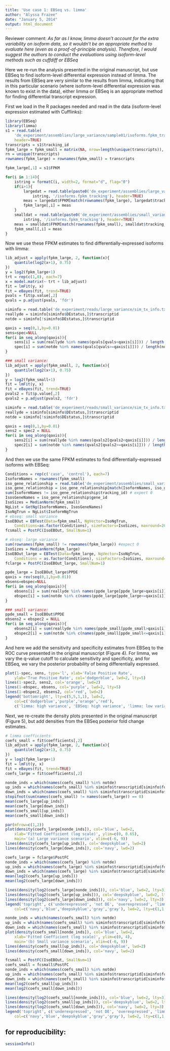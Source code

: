 ```yaml
---
title: 'Use case 1: EBSeq vs. limma'
author: "Alyssa Frazee"
date: "January 5, 2014"
output: html_document
---
```

  
Reviewer comment: _As far as I know, limma doesn’t account for the extra variability on isoform data, so it wouldn’t be an appropriate method to evaluate here (even as a proof-of-principle analysis). Therefore, I would suggest the authors to conduct the evaluations using isoform-level methods such as cuffdiff or EBSeq_

Here we re-run the analysis presented in the original manuscript, but use EBSeq to find isoform-level differential expression instead of limma. The results from EBSeq are very similar to the results from limma, indicating that in this particular scenario (where isoform-level differential expression was known to exist in the data), either limma or EBSeq is an appropriate method for finding differential transcript expression.

First we load in the R packages needed and read in the data (isoform-level expression estimated with Cufflinks):

```r
library(EBSeq)
library(limma)
s1 = read.table(
    'de_experiment/assemblies/large_variance/sample01/isoforms.fpkm_tracking', 
    header=TRUE)
transcripts = s1$tracking_id
fpkm_large = fpkm_small = matrix(NA, nrow=length(unique(transcripts)), ncol=14)
rn = unique(transcripts)
rownames(fpkm_large) = rownames(fpkm_small) = transcripts 

fpkm_large[,1] = s1$FPKM

for(i in 1:14){
    istring = formatC(i, width=2, format="d", flag="0") 
    if(i>1){
        largedat = read.table(paste0('de_experiment/assemblies/large_variance/sample', 
            istring, '/isoforms.fpkm_tracking'), header=TRUE)
        meas = largedat$FPKM[match(rownames(fpkm_large), largedat$tracking_id)]
        fpkm_large[,i] = meas
    }
    smalldat = read.table(paste0('de_experiment/assemblies/small_variance/sample',
        istring, '/isoforms.fpkm_tracking'), header=TRUE)
    meas = smalldat$FPKM[match(rownames(fpkm_small), smalldat$tracking_id)]    
    fpkm_small[,i] = meas
}
```

Now we use these FPKM estimates to find differentially-expressed isoforms with limma:

```r
lib_adjust = apply(fpkm_large, 2, function(x){
    quantile(log2(x+1), 0.75)
})
y = log2(fpkm_large+1)
trt = rep(c(1,0), each=7)
x = model.matrix(~ trt + lib_adjust)
fit = lmFit(y, x)
fit = eBayes(fit, trend=TRUE)
pvals = fit$p.value[,2]
qvals = p.adjust(pvals, 'fdr')

siminfo = read.table('de_experiment/reads/large_variance/sim_tx_info.txt', header=TRUE)
reallyde = siminfo[siminfo$DEstatus,]$transcriptid
notde = siminfo[!siminfo$DEstatus,]$transcriptid

qaxis = seq(0,1,by=0.01)
sens=spec=NULL
for(i in seq_along(qaxis)){
    sens[i] = sum(reallyde %in% names(qvals[qvals<qaxis[i]])) / length(reallyde)
    spec[i] = sum(notde %in% names(qvals[qvals>=qaxis[i]])) / length(notde)
}

### small variance:
lib_adjust = apply(fpkm_small, 2, function(x){
    quantile(log2(x+1), 0.75)
})
y = log2(fpkm_small+1)
fit = lmFit(y, x)
fit = eBayes(fit, trend=TRUE)
pvals2 = fit$p.value[,2]
qvals2 = p.adjust(pvals2, 'fdr')

siminfo = read.table('de_experiment/reads/small_variance/sim_tx_info.txt', header=TRUE)
reallyde = siminfo[siminfo$DEstatus,]$transcriptid
notde = siminfo[!siminfo$DEstatus,]$transcriptid

qaxis = seq(0,1,by=0.01)
sens2 = spec2 = NULL
for(i in seq_along(qaxis)){
    sens2[i] = sum(reallyde %in% names(qvals2[qvals2<qaxis[i]])) / length(reallyde)
    spec2[i] = sum(notde %in% names(qvals2[qvals2>=qaxis[i]])) / length(notde)
}
```

And then we use the same FPKM estimates to find differentially-expressed isoforms with EBSeq:

```r
Conditions = rep(c('case', 'control'), each=7)
IsoformNames = rownames(fpkm_small)
iso_gene_relationship = read.table('de_experiment/assemblies/small_variance/sample01/isoforms.fpkm_tracking', header=TRUE, colClasses=c('character', 'NULL' ,'NULL', 'character', rep('NULL', 9)))
iso_gene_relationship = iso_gene_relationship[match(IsoformNames, iso_gene_relationship$tracking_id),]
sum(IsoformNames != iso_gene_relationship$tracking_id) # expect 0
IsosGeneNames = iso_gene_relationship$gene_id
IsoSizes = MedianNorm(fpkm_small)
NgList = GetNg(IsoformNames, IsosGeneNames)
IsoNgTrun = NgList$IsoformNgTrun
# ebseq: small variance
IsoEBOut = EBTest(Data=fpkm_small, NgVector=IsoNgTrun, 
    Conditions=as.factor(Conditions), sizeFactors=IsoSizes, maxround=20)
fcsmall = PostFC(IsoEBOut, SmallNum=1)

# ebseq: large variance
sum(rownames(fpkm_small) != rownames(fpkm_large)) #expect 0
IsoSizes = MedianNorm(fpkm_large)
IsoEBOut_large = EBTest(Data=fpkm_large, NgVector=IsoNgTrun, 
    Conditions = as.factor(Conditions), sizeFactors=IsoSizes, maxround=20)
fclarge = PostFC(IsoEBOut_large, SmallNum=1)

ppde_large = IsoEBOut_large$PPDE
qaxis = rev(seq(0,1,by=0.01))
ebsens=ebspec=NULL
for(i in seq_along(qaxis)){
    ebsens[i] = sum(reallyde %in% names(ppde_large[ppde_large>qaxis[i]])) / length(reallyde)
    ebspec[i] = sum(notde %in% c(names(ppde_large[ppde_large<=qaxis[i]]), setdiff(notde, names(ppde_large)))) / length(notde)
}

### small variance:
ppde_small = IsoEBOut$PPDE
ebsens2 = ebspec2 = NULL
for(i in seq_along(qaxis)){
    ebsens2[i] = sum(reallyde %in% names(ppde_small[ppde_small>qaxis[i]])) / length(reallyde)
    ebspec2[i] = sum(notde %in% c(names(ppde_small[ppde_small<=qaxis[i]]), setdiff(notde, names(ppde_small)))) / length(notde)
}
```

And here we add the sensitivity and specificity estimates from EBSeq to the ROC curve presented in the original manuscript (Figure 4). For limma, we vary the q-value cutoff to calculate sensitivity and specificity, and for EBSeq, we vary the posterior probability of being differentially expressed.

```r
plot(1-spec, sens, type='l', xlab='False Positive Rate',
    ylab='True Positive Rate', col='dodgerblue', lwd=2, lty=5)
lines(1-spec2, sens2, col='orange', lwd=2) 
lines(1-ebspec, ebsens, col='purple', lwd=2, lty=5)
lines(1-ebspec2, ebsens2, col='red', lwd=2)
legend('bottomright', lty=c(5,5,1,1), lwd=2, 
    col=c('dodgerblue','purple','orange','red'), 
    c('limma: high variance', 'EBSeq: high variance', 'limma: low variance', 'EBSeq: low variance'))
```

Next, we re-create the density plots presented in the original manuscript (Figure 5), but add densities from the EBSeq posterior fold change estimates.


```r
# limma coefficients
coefs_small = fit$coefficients[,2]
lib_adjust = apply(fpkm_large, 2, function(x){
    quantile(log2(x+1), 0.75)
})
y = log2(fpkm_large+1)
fit = lmFit(y, x)
fit = eBayes(fit, trend=TRUE)
coefs_large = fit$coefficients[,2]

nonde_inds = which(names(coefs_small) %in% notde)
up_inds = which(names(coefs_small) %in% siminfo$transcriptid[siminfo$foldchange>1])
down_inds = which(names(coefs_small) %in% siminfo$transcriptid[siminfo$foldchange<1])
stopifnot(sum(names(coefs_small) != names(coefs_large)) == 0)
mean(coefs_large[up_inds])
mean(coefs_large[down_inds])
mean(coefs_small[up_inds]) 
mean(coefs_small[down_inds])

par(mfrow=c(1,2))
plot(density(coefs_large[nonde_inds]), col='blue', lwd=2,
    xlab='Fitted Coefficient (log scale)', ylim=c(0, 0.65),
    main='(a) Large variance scenario', xlim=c(-6, 9))
lines(density(coefs_large[up_inds]), col='deepskyblue', lwd=2)
lines(density(coefs_large[down_inds]), col='navy', lwd=2)

coefs_large = fclarge$PostFC
nonde_inds = which(names(coefs_large) %in% notde)
up_inds = which(names(coefs_large) %in% siminfo$transcriptid[siminfo$foldchange>1])
down_inds = which(names(coefs_large) %in% siminfo$transcriptid[siminfo$foldchange<1])
mean(log2(coefs_large[up_inds]))
mean(log2(coefs_large[down_inds]))

lines(density(log2(coefs_large[nonde_inds])), col='blue', lwd=2, lty=3)
lines(density(log2(coefs_large[up_inds])), col='deepskyblue', lwd=2, lty=3)
lines(density(log2(coefs_large[down_inds])), col='navy', lwd=2, lty=3)
legend('topright', c('underexpressed', 'not DE', 'overexpressed', 'limma', 'EBSeq'),
    col=c('navy','blue','deepskyblue','gray','gray'), lwd=2, lty=c(1,1,1,1,3), cex=0.5)

nonde_inds = which(names(coefs_small) %in% notde)
up_inds = which(names(coefs_small) %in% siminfo$transcriptid[siminfo$foldchange>1])
down_inds = which(names(coefs_small) %in% siminfo$transcriptid[siminfo$foldchange<1])
plot(density(coefs_small[nonde_inds]), col='blue', lwd=2,
    xlab='Fitted Coefficient (log scale)', ylim=c(0, 4),
    main='(b) Small variance scenario', xlim=c(-6, 9))
lines(density(coefs_small[up_inds]), col='deepskyblue', lwd=2)
lines(density(coefs_small[down_inds]), col='navy', lwd=2)

fcsmall = PostFC(IsoEBOut, SmallNum=1)
coefs_small = fcsmall$PostFC
nonde_inds = which(names(coefs_small) %in% notde)
up_inds = which(names(coefs_small) %in% siminfo$transcriptid[siminfo$foldchange>1])
down_inds = which(names(coefs_small) %in% siminfo$transcriptid[siminfo$foldchange<1])
mean(log2(coefs_small[up_inds]))
mean(log2(coefs_small[down_inds]))

lines(density(log2(coefs_small[nonde_inds])), col='blue', lwd=2, lty=3)
lines(density(log2(coefs_small[up_inds])), col='deepskyblue', lwd=2, lty=3)
lines(density(log2(coefs_small[down_inds])), col='navy', lwd=2, lty=3)
legend('topright', c('underexpressed', 'not DE', 'overexpressed', 'limma', 'EBSeq'),
    col=c('navy','blue','deepskyblue','gray','gray'), lwd=2, lty=c(1,1,1,1,3), cex=0.5)
```

## for reproducibility:
```r
sessionInfo()
```
